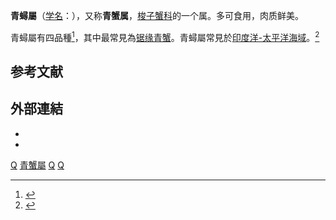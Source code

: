 {{automatic taxobox 
| image = Nokogirigazami1.JPG
| image_width = 250px
| image_caption = [[鋸緣青蟳|鋸緣青蟳]] ''Scylla serrata''
| genus =Scylla
| authority =[[威廉·德·哈恩|Wilhem de Haan]], 1833
| subdivision_ranks = [[物种|种]]
| subdivision = [[鋸緣青蟳|鋸緣青蟳]]<br>[[紫螯青蟹|紫螯青蟹]]（[[紫泥蟳|紫泥蟳]]/[[特兰奎巴青蟳|特兰奎巴青蟳]]）<br>[[擬穴青蟹|擬穴青蟹]]（[[擬深穴青蟳|擬深穴青蟳]]）<br>[[榄绿青蟹|榄绿青蟹]]<br>等<ref name='Scylla'>{{Cite journal|title=中国东南沿海青蟹属（Scylla）的种类组成|journal=水产学报|date=|first=琪|last=林|coauthors=李少菁、黎中宝、王桂忠|volume=2007年第31卷第2期|issue=|pages=|id= |url=http://www.cqvip.com/QK/90183X/2007002/24481210.html|format=PDF|accessdate=2009-02-27 }}</ref>
}}
'''青蟳屬'''（[[学名|学名]]：''{{lang|la|Scylla}}''），又称'''青蟹属'''，[[梭子蟹科|梭子蟹科]]的一个属。多可食用，肉质鲜美。

青蟳屬有四品種<ref name="Ng">{{cite journal |journal=Raffles Bulletin of Zoology |year=2008 |volume=17 |pages=1–286 |title=Systema Brachyurorum: Part I. An annotated checklist of extant Brachyuran crabs of the world |author=Peter K. L. Ng, Danièle Guinot & Peter J. F. Davie |url=http://rmbr.nus.edu.sg/rbz/biblio/s17/s17rbz.pdf |format=[[PDF|PDF]] |access-date=2011-01-25 |archive-date=2011-06-06 |archive-url=https://web.archive.org/web/20110606061453/http://rmbr.nus.edu.sg/rbz/biblio/s17/s17rbz.pdf |dead-url=no }}</ref>，其中最常見為[[锯缘青蟹|锯缘青蟹]]。青蟳屬常見於[[印度洋-太平洋海域|印度洋-太平洋海域]]。<ref>{{cite journal |journal=Asian Fisheries Science |volume=14 |year=2001 |pages=101–111 |title=Ecology and management of mud crab ''Scylla'' spp. |author=L. Le Vay |url=http://www.asianfisheriessociety.org/modules/wfdownloads/visit.php?cid=17&lid=456 |deadurl=yes |archiveurl=https://web.archive.org/web/20110725020826/http://www.asianfisheriessociety.org/modules/wfdownloads/visit.php?cid=17&lid=456 |archivedate=2011-07-25 }}</ref>

==参考文献==
{{Reflist|2}}

==外部連結==
{{wikispecies|Scylla}}
* {{NCBI|ID=6760|taxon=''Scylla''}}
* {{ITIS|ID=660316|taxon=''Scylla''}}
{{Taxonbar|from=Q5812023}}

[[Category:食用甲殼類|Q]]
[[Category:青蟹屬|]]
[[Category:梭子蟹科|Q]]
[[Category:1833年描述的分类群|Q]]
